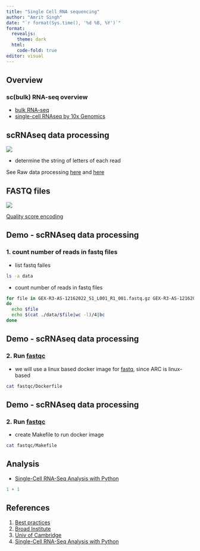 ```yaml
---
title: "Single Cell RNA sequencing"
author: "Amrit Singh"
date: "`r format(Sys.time(), '%d %B, %Y')`"
format:
  revealjs:
    theme: dark
  html:
    code-fold: true
editor: visual
---
```


## Overview

### sc(bulk) RNA-seq overview

-   [bulk RNA-seq](https://www.youtube.com/watch?v=tlf6wYJrwKY&ab_channel=StatQuestwithJoshStarmer)
-   [single-cell RNAseq by 10x Genomics](https://www.youtube.com/watch?v=9YXRoaQyixQ&ab_channel=10xGenomics)

## scRNAseq data processing

<img src="https://www.sc-best-practices.org/_images/overview_raw_data_processing.jpg"/>

-   determine the string of letters of each read

See Raw data processing [here](https://www.sc-best-practices.org/introduction/raw_data_processing.html) and [here](https://biocellgen-public.svi.edu.au/mig_2019_scrnaseq-workshop/processing-raw-scrna-seq-data.html)

## FASTQ files

<img src="https://www.drive5.com/usearch/manual/fastq_fig.jpg"/>

[Quality score encoding](https://support.illumina.com/help/BaseSpace_OLH_009008/Content/Source/Informatics/BS/QualityScoreEncoding_swBS.htm)

## Demo - scRNAseq data processing

### 1. count number of reads in fastq files

- list fastq failes
```bash
ls -a data
```

- count number of reads in fastq files
```bash
for file in GEX-R3-AS-12162022_S1_L001_R1_001.fastq.gz GEX-R3-AS-12162022_S1_L001_R1_001.fastq.gz
do
  echo $file
  echo $(cat ./data/$file|wc -l)/4|bc
done
```

## Demo - scRNAseq data processing

### 2. Run [fastqc](https://www.bioinformatics.babraham.ac.uk/projects/fastqc/)

- we will use a linux based docker image for [fastq](https://hub.docker.com/r/staphb/fastqc/dockerfile), since ARC is linux-based

```bash
cat fastqc/Dockerfile
```

## Demo - scRNAseq data processing

### 2. Run [fastqc](https://www.bioinformatics.babraham.ac.uk/projects/fastqc/)

- create Makefile to run docker image

```bash
cat fastqc/Makefile
```









## Analysis

-   [Single-Cell RNA-Seq Analysis with Python](https://www.youtube.com/watch?v=jwSPTgF9ESQ&list=PLOXLw2he7kYpqAL0Gzco5NkA2DpewtluK&ab_channel=UCLAQCBioCollaboratory)

```r
1 + 1
```

## References

1.  [Best practices](https://www.sc-best-practices.org/)
2.  [Broad Institute](https://www.singlecellcourse.org/index.html)
3.  [Univ of Cambridge](https://www.singlecellcourse.org/index.html)
4.  [Single-Cell RNA-Seq Analysis with Python](https://www.youtube.com/watch?v=jwSPTgF9ESQ&list=PLOXLw2he7kYpqAL0Gzco5NkA2DpewtluK&ab_channel=UCLAQCBioCollaboratory)
